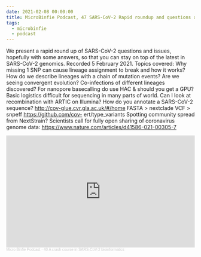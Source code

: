 ```yaml
---
date: 2021-02-08 00:00:00
title: MicroBinfie Podcast, 47 SARS-CoV-2 Rapid roundup and questions answered
tags:
  - microbinfie
  - podcast
---
```

We present a rapid round up of SARS-CoV-2 questions and issues,
hopefully with some answers, so that you can stay on top of the latest
in SARS-CoV-2 genomics. Recorded 5 February 2021.  Topics covered: Why
missing 1 SNP can cause lineage assignment to break and how it works?
How do we describe lineages with a chain of mutation events? Are we
seeing convergent evolution? Co-infections of different lineages
discovered? For nanopore basecalling do use HAC & should you get a
GPU? Basic logistics difficult for sequencing in many parts of world.
Can I look at recombination with ARTIC on Illumina?  How do you
annotate a SARS-CoV-2 sequence?  http://cov-glue.cvr.gla.ac.uk/#/home
FASTA > nextclade   VCF > snpeff  https://github.com/cov-
ert/type_variants   Spotting community spread from NextStrain?
Scientists call for fully open sharing of coronavirus genome data:
https://www.nature.com/articles/d41586-021-00305-7

<iframe width="100%" height="300" scrolling="no" frameborder="no" allow="autoplay" src="https://w.soundcloud.com/player/?url=https%3A//api.soundcloud.com/tracks/981609127&color=%23ff5500&auto_play=false&hide_related=false&show_comments=true&show_user=true&show_reposts=false&show_teaser=true&visual=true"></iframe><div style="font-size: 10px; color: #cccccc;line-break: anywhere;word-break: normal;overflow: hidden;white-space: nowrap;text-overflow: ellipsis; font-family: Interstate,Lucida Grande,Lucida Sans Unicode,Lucida Sans,Garuda,Verdana,Tahoma,sans-serif;font-weight: 100;"><a href="https://soundcloud.com/microbinfie" title="Micro Binfie Podcast" target="_blank" style="color: #cccccc; text-decoration: none;">Micro Binfie Podcast</a> · <a href="https://soundcloud.com/microbinfie/40-a-crash-course-in-sars-cov-2-bioinformatics" title="47 SARS-CoV-2 Rapid roundup and questions answered" target="_blank" style="color: #cccccc; text-decoration: none;">40 A crash course in SARS-CoV-2 bioinformatics</a></div>
